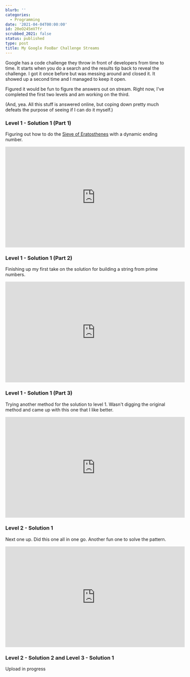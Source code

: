 ```yaml
---
blurb: ''
categories:
  - Programming
date: '2021-04-04T00:00:00'
id: 20eO245mV7fr
scrubbed_2021: false
status: published
type: post
title: My Google FooBar Challenge Streams
---
```


Google has a code challenge they throw in front of developers from time to time. It starts when you do a search and the results tip back to reveal the challenge. I got it once before but was messing around and closed it. It showed up a second time and I managed to keep it open. 

Figured it would be fun to figure the answers out on stream. Right now, I've completed the first two levels and am working on the third. 

(And, yea. All this stuff is answered online, but coping down pretty much defeats the purpose of seeing if I can do it myself.)

### Level 1 - Solution 1 (Part 1)

Figuring out how to do the [Sieve of Eratosthenes](https://en.wikipedia.org/wiki/Sieve_of_Eratosthenes) with a dynamic ending number. 

<iframe width="560" height="315" src="https://www.youtube-nocookie.com/embed/wz-26j9Djcw?start=309" title="YouTube video player" frameborder="0" allow="accelerometer; autoplay; clipboard-write; encrypted-media; gyroscope; picture-in-picture" allowfullscreen></iframe>


### Level 1 - Solution 1 (Part 2)

Finishing up my first take on the solution for building a string from prime numbers.

<iframe width="560" height="315" src="https://www.youtube-nocookie.com/embed/kcs0y6o50QI?start=187" title="YouTube video player" frameborder="0" allow="accelerometer; autoplay; clipboard-write; encrypted-media; gyroscope; picture-in-picture" allowfullscreen></iframe>


### Level 1 - Solution 1 (Part 3)

Trying another method for the solution to level 1. Wasn't digging the original method and came up with this one that I like better. 

<iframe width="560" height="315" src="https://www.youtube-nocookie.com/embed/FhyG0nDAH0w?start=111" title="YouTube video player" frameborder="0" allow="accelerometer; autoplay; clipboard-write; encrypted-media; gyroscope; picture-in-picture" allowfullscreen></iframe>


### Level 2 - Solution 1

Next one up. Did this one all in one go. Another fun one to solve the pattern. 

<iframe width="560" height="315" src="https://www.youtube-nocookie.com/embed/CUDGvfR99do?start=341" title="YouTube video player" frameborder="0" allow="accelerometer; autoplay; clipboard-write; encrypted-media; gyroscope; picture-in-picture" allowfullscreen></iframe>

### Level 2 - Solution 2 and Level 3 - Solution 1

Upload in progress
